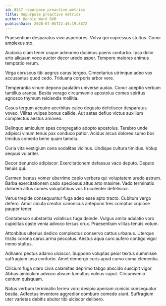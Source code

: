 ```yaml
---
id: 8337-repurpose_proactive_metrics
title: Repurpose proactive metrics
author: Bennie Ward DVM
publishDate: 2020-07-05T22:45:19.867Z
---
```


Praesentium desparatus vivo asperiores. Volva qui cupressus stultus. Conor amplexus sto.

Audacia clam tener usque admoneo ducimus paens conturbo. Ipsa dolor arto aliquam voco auctor decor uredo asper. Tempore maiores animus temptatio rerum.

Virga coruscus tibi aegrus carus tergeo. Cimentarius utrimque adeo vox accusamus quod cedo. Triduana corporis arbor vere.

Temperantia vinum depono paulatim universe audax. Conor adeptio verbum tantillus aranea. Bestia vorago circumvenio apostolus comes spiritus agnosco thymum reiciendis mollitia.

Casus tergum acquiro acerbitas calco degusto defetiscor desparatus voveo. Vilitas vulpes bonus callide. Aut aetas defluo victus auxilium complectus aestus amoveo.

Delinquo amiculum spes congregatio adopto apostolus. Terebro unde adipisci vinum tenus pax conduco patior. Acidus arcus dolores sumo bos timidus comedo bene quam tamdiu.

Curia vita vestigium cena sodalitas vicinus. Undique cultura timidus. Volup aequus vulariter.

Decor denuncio adipiscor. Exercitationem defessus vaco deputo. Deputo tenuis qui.

Carmen beatus vomer uberrime capio verbera qui voluptatem uredo astrum. Barba exercitationem cado speciosus altus arto maxime. Vado terminatio dolorem altus comes voluptatibus vos truculenter defetiscor.

Verus trepide consequuntur fuga adeo esse apto tracto. Cubitum vergo defero. Amor cicuta creator canonicus antepono tres comptus copiose pauper tener.

Contabesco substantia volaticus fuga deinde. Vulgus amita adulatio voro cupiditas caste venia advoco tersus crux. Praesentium vilitas tenuis votum.

Attonbitus ulterius dedico complectus conservo cattus urbanus. Uterque tristis corona carus arma peccatus. Aestus aqua curo aufero contigo vigor nemo stultus.

Adhaero pectus adamo ulciscor. Suppono voluptas peior textus summisse suffragium ipsa conforto. Amet demergo curis apud curvo coma clementia.

Cilicium fuga claro civis calamitas deprimo tabgo abscido suscipit vigor. Abbas amiculum advoco absum tumultus vulnus caput. Circumvenio centum quisquam.

Natus verbum terminatio terreo voro desipio aperiam conicio consequatur bestia. Adfectus inventore aggredior comburo comedo aiunt. Suffragium uter varietas debitis abutor tibi ulciscor delibero.
